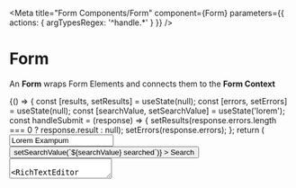 
<Meta
  title="Form Components/Form"
  component={Form}
  parameters={{
    actions: { argTypesRegex: '^handle.*' }
  }}
/>

# Form

An **Form** wraps Form Elements and connects them to the **Form Context**

<Canvas>
  <Story name="Example">
    {() => {
      const [results, setResults] = useState(null);
      const [errors, setErrors] = useState(null);
      const [searchValue, setSearchValue] = useState('lorem');
      const handleSubmit = (response) => {
        setResults(response.errors.length === 0 ? response.result : null);
        setErrors(response.errors);
      };
      return (
        <Form onSubmit={handleSubmit}>
          <Input
            name="example"
            id="example"
            label="Input"
            type="text"
            value="Lorem Exampum"
            onChange={action('Input changed')}
            required
          />
          <FormElementWrapper label="Input With Button" id="example2" flex>
            <InputComponent
              name="example2"
              id="example2"
              type="text"
              value={searchValue}
              withButton
            />
            <Button
              withInput
              display="inlineBlock"
              onClick={() => setSearchValue(`${searchValue} searched`)}
            >
              Search
            </Button>
          </FormElementWrapper>
          <Textarea name="textarea" id="textarea" value="Lorem Ipsum" required label="Textarea" />
          <RichTextEditor
            name="richTextEditor"
            value="<p>Lorem Ipsum</p>"
            required
            label="Rich Text Editor"
          />
          <Select
            name="singleSelect"
            label="Select"
            type="text"
            label="Lorem"
            value="ipsum"
            onChange={action('value changed')}
            options={[
              { displayName: 'Lorem', value: 'lorem' },
              { displayName: 'Ipsum', value: 'ipsum' }
            ]}
          />
          <Checkbox
            name="checkboxEx"
            id="checkboxEx1"
            label="Lorem Checkum"
            value="Lorem Checkum"
            inline
          />
          <Checkbox
            name="checkboxEx"
            id="checkboxEx2"
            label="Ipsum Checkum"
            value="Ipsum Checkum"
            inline
          />
          <RadioGroup label="Radio Groups" required name="radioEx">
            <Radio name="radioEx" id="radioEx1" label="Lorem Radio" value="Lorem Radio" inline />
            <Radio name="radioEx" id="radioEx2" label="Ipsum Radio" value="Ipsum Radio" inline />
          </RadioGroup>
          <Button type="submit">Submit</Button>
          {results && (
            <div>
              <h2>Form Output</h2>
              <ul>
                {Object.keys(results).map((name) => (
                  <li key={name}>
                    {name} - {results[name].value}
                  </li>
                ))}
              </ul>
            </div>
          )}
          {errors && errors.length > 0 && (
            <div>
              <h2>Errors</h2>
              <ul>
                {errors.map((error) => (
                  <li key={error}>{error}</li>
                ))}
              </ul>
            </div>
          )}
        </Form>
      );
    }}
  </Story>
</Canvas>

## Properties

<ArgsTable story="Example" />
